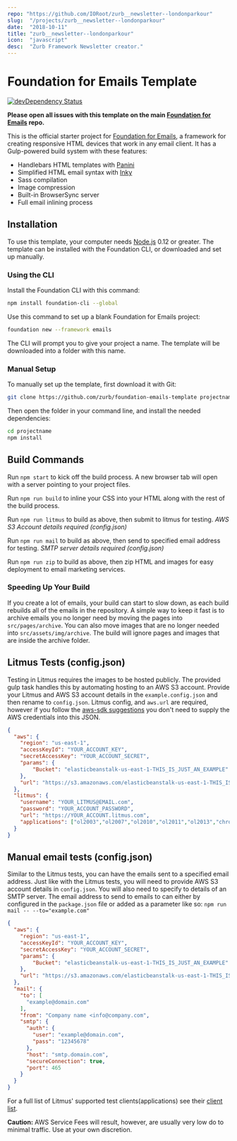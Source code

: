 ```yaml
---
repo: "https://github.com/IORoot/zurb__newsletter--londonparkour"
slug:  "/projects/zurb__newsletter--londonparkour"
date:  "2018-10-11"
title: "zurb__newsletter--londonparkour"
icon:  "javascript"
desc:  "Zurb Framework Newsletter creator."
---
```

# Foundation for Emails Template

[![devDependency Status](https://david-dm.org/zurb/foundation-emails-template/dev-status.svg)](https://david-dm.org/zurb/foundation-emails-template#info=devDependencies)

**Please open all issues with this template on the main [Foundation for Emails](http://github.com/zurb/foundation-emails/issues) repo.**

This is the official starter project for [Foundation for Emails](http://foundation.zurb.com/emails), a framework for creating responsive HTML devices that work in any email client. It has a Gulp-powered build system with these features:

- Handlebars HTML templates with [Panini](http://github.com/zurb/panini)
- Simplified HTML email syntax with [Inky](http://github.com/zurb/inky)
- Sass compilation
- Image compression
- Built-in BrowserSync server
- Full email inlining process

## Installation

To use this template, your computer needs [Node.js](https://nodejs.org/en/) 0.12 or greater. The template can be installed with the Foundation CLI, or downloaded and set up manually.

### Using the CLI

Install the Foundation CLI with this command:

```bash
npm install foundation-cli --global
```

Use this command to set up a blank Foundation for Emails project:

```bash
foundation new --framework emails
```

The CLI will prompt you to give your project a name. The template will be downloaded into a folder with this name.

### Manual Setup

To manually set up the template, first download it with Git:

```bash
git clone https://github.com/zurb/foundation-emails-template projectname
```

Then open the folder in your command line, and install the needed dependencies:

```bash
cd projectname
npm install
```

## Build Commands

Run `npm start` to kick off the build process. A new browser tab will open with a server pointing to your project files.

Run `npm run build` to inline your CSS into your HTML along with the rest of the build process.

Run `npm run litmus` to build as above, then submit to litmus for testing. *AWS S3 Account details required (config.json)*

Run `npm run mail` to build as above, then send to specified email address for testing. *SMTP server details required (config.json)*

Run `npm run zip` to build as above, then zip HTML and images for easy deployment to email marketing services. 

### Speeding Up Your Build

If you create a lot of emails, your build can start to slow down, as each build rebuilds all of the emails in the
repository. A simple way to keep it fast is to archive emails you no longer need by moving the pages into `src/pages/archive`.
You can also move images that are no longer needed into `src/assets/img/archive`. The build will ignore pages and images that
are inside the archive folder.

## Litmus Tests (config.json)

Testing in Litmus requires the images to be hosted publicly. The provided gulp task handles this by automating hosting to an AWS S3 account. Provide your Litmus and AWS S3 account details in the `example.config.json` and then rename to `config.json`. Litmus config, and `aws.url` are required, however if you follow the [aws-sdk suggestions](http://docs.aws.amazon.com/AWSJavaScriptSDK/guide/node-configuring.html) you don't need to supply the AWS credentials into this JSON.

```json
{
  "aws": {
    "region": "us-east-1",
    "accessKeyId": "YOUR_ACCOUNT_KEY",
    "secretAccessKey": "YOUR_ACCOUNT_SECRET",
    "params": {
        "Bucket": "elasticbeanstalk-us-east-1-THIS_IS_JUST_AN_EXAMPLE"
    },
    "url": "https://s3.amazonaws.com/elasticbeanstalk-us-east-1-THIS_IS_JUST_AN_EXAMPLE"
  },
  "litmus": {
    "username": "YOUR_LITMUS@EMAIL.com",
    "password": "YOUR_ACCOUNT_PASSWORD",
    "url": "https://YOUR_ACCOUNT.litmus.com",
    "applications": ["ol2003","ol2007","ol2010","ol2011","ol2013","chromegmailnew","chromeyahoo","appmail9","iphone5s","ipad","android4","androidgmailapp"]
  }
}
```

## Manual email tests (config.json)

Similar to the Litmus tests, you can have the emails sent to a specified email address. Just like with the Litmus tests, you will need to provide AWS S3 account details in `config.json`. You will also need to specify to details of an SMTP server. The email address to send to emails to can either by configured in the `package.json` file or added as a parameter like so: `npm run mail -- --to="example.com"`

```json
{
  "aws": {
    "region": "us-east-1",
    "accessKeyId": "YOUR_ACCOUNT_KEY",
    "secretAccessKey": "YOUR_ACCOUNT_SECRET",
    "params": {
        "Bucket": "elasticbeanstalk-us-east-1-THIS_IS_JUST_AN_EXAMPLE"
    },
    "url": "https://s3.amazonaws.com/elasticbeanstalk-us-east-1-THIS_IS_JUST_AN_EXAMPLE"
  },
  "mail": {
    "to": [
      "example@domain.com"
    ],
    "from": "Company name <info@company.com",
    "smtp": {
      "auth": {
        "user": "example@domain.com",
        "pass": "12345678"
      },
      "host": "smtp.domain.com",
      "secureConnection": true,
      "port": 465
    }
  }
}
```

For a full list of Litmus' supported test clients(applications) see their [client list](https://litmus.com/emails/clients.xml).

**Caution:** AWS Service Fees will result, however, are usually very low do to minimal traffic. Use at your own discretion.

